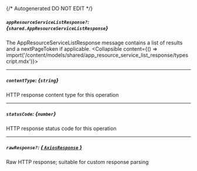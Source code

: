 {/* Autogenerated DO NOT EDIT  */}

##### `appResourceServiceListResponse?`: *{`shared.AppResourceServiceListResponse`}*
The AppResourceServiceListResponse message contains a list of results and a nextPageToken if applicable.
<Collapsible content={() => import('/content/models/shared/app_resource_service_list_response/typescript.mdx')}>
</Collapsible>

---
##### `contentType`: *{`string`}*
HTTP response content type for this operation

---
##### `statusCode`: *{`number`}*
HTTP response status code for this operation

---
##### `rawResponse?`: [*{ `AxiosResponse` }*](https://axios-http.com/docs/res_schema)
Raw HTTP response; suitable for custom response parsing

